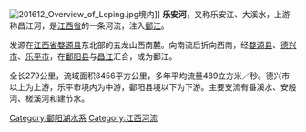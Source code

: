 {{unreferenced|time=2018-07-15T20:52:08+00:00}}
[[File:201612_Overview_of_Leping.jpg|thumb]]境内]]
'''乐安河'''，又称乐安江、大溪水，上游称昌江河，是[[江西省|江西省]]的一条河流，注入[[鄱江|鄱江]]。

发源在[[江西省|江西省]][[婺源县|婺源县]]东北部的五龙山西南麓。向南流后折向西南，经[[婺源县|婺源县]]、[[德兴市|德兴市]]、[[乐平市|乐平市]]，在[[鄱阳县|鄱阳县]]与[[昌江_(河流)|昌江]]汇合，成为鄱江。

全长279公里，流域面积8456平方公里，多年平均流量489立方米／秒。德兴市以上为上游，乐平市境内为中游，鄱阳县境以下为下游。主要支流有番溪水、安殷河、槎溪河和建节水。

{{鄱阳湖水系}}{{长江中游水系}}

[[Category:鄱阳湖水系|Category:鄱阳湖水系]]
[[Category:江西河流|Category:江西河流]]